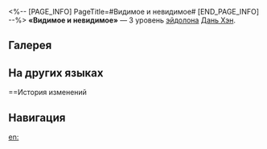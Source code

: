 <%-- [PAGE_INFO]
PageTitle=#Видимое и невидимое#
[END_PAGE_INFO] --%>
{{Эйдолон Инфобокс
|Название         = Видимое и невидимое
|Изображение      = Эйдолон Видимое и невидимое.png
|Персонаж         = Дань Хэн
|Уровень          = 3
|Длительность     = 
|Описание         = Уровень навыка повышается на 2, максимальный уровень - 15. Уровень базовой атаки повышается на 1, максимальный уровень - 10.
|Свойство1        = 
|Масштабирование1 = 
}}
'''«Видимое и невидимое»''' — 3 уровень [[эйдолон]]а [[Дань Хэн]].

==Галерея==
{{Галерея|position=left|captionalign=center
|Персонаж Дань Хэн Эйдолон 3.png|Осколок Эйдолона
}}

==На других языках==
{{На других языках
|en   = Seen and Unseen
|zhs  = 幽明变化，自在蟠跃
|zht  = 幽明變化，自在蟠躍
|ja   = {{Rubi|幽明|ゆうめい}}の{{Rubi|変化|へんげ}}
{{Rubi|遊龍|ゆうりゅう}}の{{Rubi|如|ごと}}く{{Rubi|自在|じざい}}にあり
|ko   = 자유자재로 변하는 낮과 밤
|es   = Visto y no visto
|fr   = Visible et invisible
|ru   = Видимое и невидимое
|th   = Seen and Unseen
|vi   = Âm Dương Biến Hoá, Tự Do Tự Tại
|de   = Sichtbar und unsichtbar
|id   = Seen and Unseen
|pt   = Visível e Despercebido
}}

==История изменений
{{История изменений|3.5}}

==Навигация==
{{Навык Навбокс|Дань Хэн}}

[[en:]]